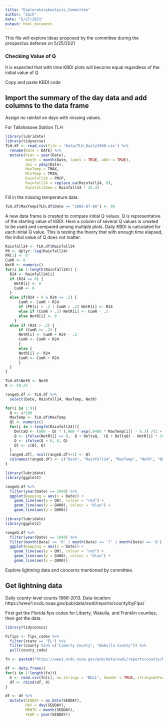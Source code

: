 ```yaml
---
title: "ExploratoryAnalysis_Committee"
author: "Zach"
date: "5/27/2021"
output: html_document
---
```


This file will explore ideas proposed by the committee during the prospectus defense on 5/25/2021


### Checking Value of Q

It is expected that with time KBDI plots will become equal regardless of the initial value of Q


Copy and paste KBDI code

## Import the summary of the day data and add columns to the data frame

Assign no rainfall on days with missing values.

For Tallahassee Station TLH
```r
library(lubridate)
library(tidyverse)
TLH.df <- read_csv(file = 'Data/TLH_Daily1940.csv') %>%
  rename(Date = DATE) %>%
  mutate(Year = year(Date), 
         month = month(Date, label = TRUE, abbr = TRUE),
         doy = yday(Date),
         MaxTemp = TMAX,
         MinTemp = TMIN,
         Rainfall24 = PRCP,
         Rainfall24 = replace_na(Rainfall24, 0),
         Rainfall24mm = Rainfall24 * 25.4)
```

Fill in the missing temperature data.
```r
TLH.df$MaxTemp[TLH.df$Date == "2005-07-08"] <- 96
```


A new data frame is created to compare initial Q values. Q is representative of the starting value of KBDI. Here a column of several Q values is created to be used and compared among multiple plots. Daily KBDI is calculated for each initial Q value. This is testing the theory that with enough time elapsed, the initial value of Q does not matter.


```r
Rainfall24 <- TLH.df$Rainfall24
PR <- dplyr::lag(Rainfall24)
PR[1] <- 0
CumR <- 0
NetR <- numeric()
for(i in 1:length(Rainfall24)) {
  R24 <- Rainfall24[i]
  if (R24 == 0) {
    NetR[i] <- 0
    CumR <- 0
  } 
  else if(R24 > 0 & R24 <= .2) {
      CumR <- CumR + R24
      if (PR[i] > .2 | CumR > .2) NetR[i] <- R24
      else if (CumR > .2) NetR[i] <- CumR - .2
      else NetR[i] <- 0
    }
  else if (R24 > .2) {
      if (CumR <= .2) {
      NetR[i] <- CumR + R24 - .2
      CumR <- CumR + R24
      }
      else {
      NetR[i] <- R24
      CumR <- CumR + R24
      }
  }
}

TLH.df$NetR <- NetR
R <- 59.23

rangeQ.df <- TLH.df %>%
  select(Date, Rainfall24, MaxTemp, NetR)

for(i in 1:9){
  Q <- i*100
  MaxTemp <- TLH.df$MaxTemp
  Ql <- numeric()
  for(i in 1:length(Rainfall24)){
    DeltaQ <- (800 - Q) * (.968 * exp(.0486 * MaxTemp[i]) - 8.3) /(1 + 10.88 * exp(-.0441 * R)) * .001 
    Q <- ifelse(NetR[i] == 0,  Q + DeltaQ,  (Q + DeltaQ) - NetR[i] * 100)
    Q <- ifelse(Q < 0, 0, Q) 
    Ql <- c(Ql, Q)
  }
  rangeQ.df[, ncol(rangeQ.df)+1] <- Ql
  colnames(rangeQ.df) <- c("Date", "Rainfall24", "MaxTemp", "NetR", "Q0", "Q100", "Q200", "Q300", "Q400", "Q500", "Q600", "Q700", "Q800")
}
```


```r
library(lubridate)
library(ggplot2)

rangeQ.df %>% 
  filter(year(Date) == 1940) %>%
  ggplot(mapping = aes(x = Date)) +
    geom_line(aes(y = Q0), colour = "red") +
    geom_line(aes(y = Q400), colour = "blue") + 
    geom_line(aes(y = Q800))
``` 



```r
library(lubridate)
library(ggplot2)

rangeQ.df %>% 
  filter(year(Date) == 1940) %>%
  filter(month(Date) == '6' | month(Date) == '7' | month(Date) == '8') %>%
  ggplot(mapping = aes(x = Date)) +
    geom_line(aes(y = Q0), colour = "red") +
    geom_line(aes(y = Q400), colour = "blue") + 
    geom_line(aes(y = Q800))
``` 


Explore lightning data and concerns mentioned by committee.

## Get lightning data

Daily county-level counts 1986-2013. Data location: https://www1.ncdc.noaa.gov/pub/data/swdi/reports/county/byFips/

First get the Florida fips codes for Liberty, Wakulla, and Franklin counties, then get the data.
```r
library(tidycensus)

FLfips <- fips_codes %>%
  filter(state == "FL") %>%
  filter(county %in% c("Liberty County", "Wakulla County")) %>%
  pull(county_code)

fn <- paste0("https://www1.ncdc.noaa.gov/pub/data/swdi/reports/county/byFips/swdireport-12", FLfips, "-BETA.csv")

df <- data.frame()
for(i in 1:length(fn)){
  X <- read.csv(fn[i], na.strings = "NULL", header = TRUE, stringsAsFactors = FALSE)
  df <- rbind(df, X)
}

df <- df %>%
  mutate(SEQDAY = as.Date(SEQDAY),
         DAY = day(SEQDAY),
         MONTH = month(SEQDAY),
         YEAR = year(SEQDAY))
```







